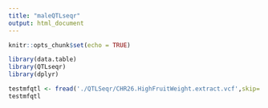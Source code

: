 ```yaml
---
title: "maleQTLseqr"
output: html_document
---
```


```r
knitr::opts_chunk$set(echo = TRUE)

library(data.table)
library(QTLseqr)
library(dplyr)
```

```r
testmfqtl <- fread('./QTLSeqr/CHR26.HighFruitWeight.extract.vcf',skip='#CHROM')
testmfqtl
```
